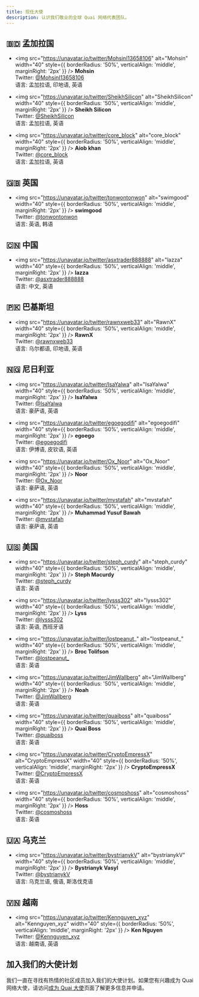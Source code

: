 ```yaml
---
title: 现任大使
description: 认识我们敬业的全球 Quai 网络代表团队。
---
```


## 🇧🇩 孟加拉国
- <img src="https://unavatar.io/twitter/MohsinI13658106" alt="Mohsin" width="40" style={{ borderRadius: '50%', verticalAlign: 'middle', marginRight: '2px' }} /> **Mohsin**  
  Twitter: [@MohsinI13658106](https://twitter.com/MohsinI13658106)  
  语言: 孟加拉语, 印地语, 英语

- <img src="https://unavatar.io/twitter/SheikhSilicon" alt="SheikhSilicon" width="40" style={{ borderRadius: '50%', verticalAlign: 'middle', marginRight: '2px' }} /> **Sheikh Silicon**  
  Twitter: [@SheikhSilicon](https://twitter.com/SheikhSilicon)  
  语言: 孟加拉语, 英语

- <img src="https://unavatar.io/twitter/core_block" alt="core_block" width="40" style={{ borderRadius: '50%', verticalAlign: 'middle', marginRight: '2px' }} /> **Aiob khan**  
  Twitter: [@core_block](https://twitter.com/core_block)  
  语言: 孟加拉语, 英语  

## 🇬🇧 英国
- <img src="https://unavatar.io/twitter/tonwontonwon" alt="swimgood" width="40" style={{ borderRadius: '50%', verticalAlign: 'middle', marginRight: '2px' }} /> **swimgood**  
  Twitter: [@tonwontonwon](https://twitter.com/tonwontonwon)  
  语言: 英语, 韩语

## 🇨🇳 中国
- <img src="https://unavatar.io/twitter/asxtrader888888" alt="lazza" width="40" style={{ borderRadius: '50%', verticalAlign: 'middle', marginRight: '2px' }} /> **lazza**  
  Twitter: [@asxtrader888888](https://twitter.com/asxtrader888888)  
  语言: 中文, 英语

## 🇵🇰 巴基斯坦
- <img src="https://unavatar.io/twitter/rawnxweb33" alt="RawnX" width="40" style={{ borderRadius: '50%', verticalAlign: 'middle', marginRight: '2px' }} /> **RawnX**  
  Twitter: [@rawnxweb33](https://twitter.com/rawnxweb33)  
  语言: 乌尔都语, 印地语, 英语

## 🇳🇬 尼日利亚
- <img src="https://unavatar.io/twitter/IsaYalwa" alt="IsaYalwa" width="40" style={{ borderRadius: '50%', verticalAlign: 'middle', marginRight: '2px' }} /> **IsaYalwa**  
  Twitter: [@IsaYalwa](https://twitter.com/IsaYalwa)  
  语言: 豪萨语, 英语

- <img src="https://unavatar.io/twitter/egoegodifi" alt="egoegodifi" width="40" style={{ borderRadius: '50%', verticalAlign: 'middle', marginRight: '2px' }} /> **egoego**  
  Twitter: [@egoegodifi](https://twitter.com/egoegodifi)  
  语言: 伊博语, 皮钦语, 英语

- <img src="https://unavatar.io/twitter/Ox_Noor" alt="Ox_Noor" width="40" style={{ borderRadius: '50%', verticalAlign: 'middle', marginRight: '2px' }} /> **Noor**  
  Twitter: [@Ox_Noor](https://twitter.com/Ox_Noor)  
  语言: 豪萨语, 英语

- <img src="https://unavatar.io/twitter/mvstafah" alt="mvstafah" width="40" style={{ borderRadius: '50%', verticalAlign: 'middle', marginRight: '2px' }} /> **Muhammad Yusuf Bawah**  
  Twitter: [@mvstafah](https://twitter.com/mvstafah)  
  语言: 豪萨语, 英语

## 🇺🇸 美国
- <img src="https://unavatar.io/twitter/steph_curdy" alt="steph_curdy" width="40" style={{ borderRadius: '50%', verticalAlign: 'middle', marginRight: '2px' }} /> **Steph Macurdy**  
  Twitter: [@steph_curdy](https://twitter.com/steph_curdy)  
  语言: 英语

- <img src="https://unavatar.io/twitter/lysss302" alt="lysss302" width="40" style={{ borderRadius: '50%', verticalAlign: 'middle', marginRight: '2px' }} /> **Lyss**  
  Twitter: [@lysss302](https://twitter.com/lysss302)  
  语言: 英语, 西班牙语

- <img src="https://unavatar.io/twitter/lostpeanut_" alt="lostpeanut_" width="40" style={{ borderRadius: '50%', verticalAlign: 'middle', marginRight: '2px' }} /> **Broc Tolifson**  
  Twitter: [@lostpeanut_](https://twitter.com/lostpeanut_)  
  语言: 英语

- <img src="https://unavatar.io/twitter/JimWallberg" alt="JimWallberg" width="40" style={{ borderRadius: '50%', verticalAlign: 'middle', marginRight: '2px' }} /> **Noah**    
  Twitter: [@JimWallberg](https://twitter.com/JimWallberg)  
  语言: 英语

- <img src="https://unavatar.io/twitter/quaiboss" alt="quaiboss" width="40" style={{ borderRadius: '50%', verticalAlign: 'middle', marginRight: '2px' }} /> **Quai Boss**    
  Twitter: [@quaiboss](https://twitter.com/quaiboss)  
  语言: 英语

- <img src="https://unavatar.io/twitter/CryptoEmpressX" alt="CryptoEmpressX" width="40" style={{ borderRadius: '50%', verticalAlign: 'middle', marginRight: '2px' }} /> **CryptoEmpressX**    
  Twitter: [@CryptoEmpressX](https://twitter.com/CryptoEmpressX)  
  语言: 英语

- <img src="https://unavatar.io/twitter/cosmoshoss" alt="cosmoshoss" width="40" style={{ borderRadius: '50%', verticalAlign: 'middle', marginRight: '2px' }} /> **Hoss**    
  Twitter: [@cosmoshoss](https://twitter.com/cosmoshoss)  
  语言: 英语

## 🇺🇦 乌克兰
- <img src="https://unavatar.io/twitter/bystrianykV" alt="bystrianykV" width="40" style={{ borderRadius: '50%', verticalAlign: 'middle', marginRight: '2px' }} /> **Bystrianyk Vasyl**  
  Twitter: [@bystrianykV](https://twitter.com/bystrianykV)  
  语言: 乌克兰语, 俄语, 斯洛伐克语

## 🇻🇳 越南
- <img src="https://unavatar.io/twitter/Kennguyen_xyz" alt="Kennguyen_xyz" width="40" style={{ borderRadius: '50%', verticalAlign: 'middle', marginRight: '2px' }} /> **Ken Nguyen**  
  Twitter: [@Kennguyen_xyz](https://twitter.com/Kennguyen_xyz)  
  语言: 越南语, 英语

## 加入我们的大使计划

我们一直在寻找有热情的社区成员加入我们的大使计划。如果您有兴趣成为 Quai 网络大使，请访问[成为 Quai 大使](/cn/get-involved/ambassadors)页面了解更多信息并申请。